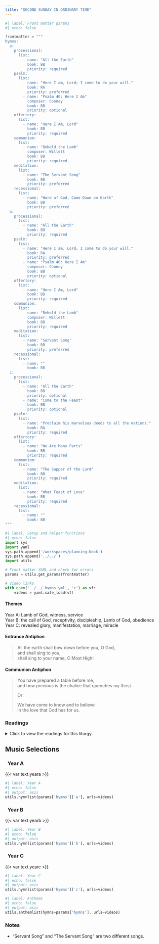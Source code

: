```yaml
---
title: "SECOND SUNDAY IN ORDINARY TIME"
---
```


```python
#| label: Front matter params
#| echo: false

frontmatter = """
hymns:
  a:
    processional:
      list:
        - name: "All the Earth"
          book: BB
          priority: required
    psalm:
      list:
        - name: "Here I am, Lord; I come to do your will."
          book: RA
          priority: preferred
        - name: "Psalm 40: Here I Am"
          composer: Cooney
          book: BB
          priority: optional
    offertory:
      list:
        - name: "Here I Am, Lord"
          book: BB
          priority: required
    communion:
      list:
        - name: "Behold the Lamb"
          composer: Willett
          book: BB
          priority: required
    meditation:
      list:
        - name: "The Servant Song"
          book: BB
          priority: preferred
    recessional:
      list:
        - name: "Word of God, Come Down on Earth"
          book: BB
          priority: preferred
  b:
    processional:
      list:
        - name: "All the Earth"
          book: BB
          priority: required
    psalm:
      list:
        - name: "Here I am, Lord; I come to do your will."
          book: RA
          priority: preferred
        - name: "Psalm 40: Here I Am"
          composer: Cooney
          book: BB
          priority: optional
    offertory:
      list:
        - name: "Here I Am, Lord"
          book: BB
          priority: required
    communion:
      list:
        - name: "Behold the Lamb"
          composer: Willett
          book: BB
          priority: required
    meditation:
      list:
        - name: "Servant Song"
          book: BB
          priority: preferred
    recessional:
      list:
        - name: ""
          book: BB
  c:
    processional:
      list:
        - name: "All the Earth"
          book: BB
          priority: optional
        - name: "Come to the Feast"
          book: BB
          priority: optional
    psalm:
      list:
        - name: "Proclaim his marvelous deeds to all the nations."
          book: RA
          priority: required
    offertory:
      list:
        - name: "We Are Many Parts"
          book: BB
          priority: required
    communion:
      list:
        - name: "The Supper of the Lord"
          book: BB
          priority: required
    meditation:
      list:
        - name: "What Feast of Love"
          book: BB
          priority: required
    recessional:
      list:
        - name: ""
          book: BB
"""
```

```python
#| label: Setup and helper functions
#| echo: false
import sys
import yaml
sys.path.append('/workspaces/planning-book')
sys.path.append('../../')
import utils

# Front matter YAML and check for errors
params = utils.get_params(frontmatter)

# Video links
with open('../../_hymns.yml', 'r') as vf:
    videos = yaml.safe_load(vf)
```

:::  {.red}
#### **Themes**
:::

[Year A:]{.red} Lamb of God, witness, service  
[Year B:]{.red} the call of God, receptivity, discipleship, Lamb of
God, obedience  
[Year C:]{.red} revealed glory, manifestation, marriage, miracle  

:::  {.red}
#### **Entrance Antiphon**
:::

> All the earth shall bow down before you, O God,  
> and shall sing to you,  
> shall sing to your name, O Most High!

:::  {.red}
#### **Communion Antiphon**
:::

> You have prepared a table before me,  
> and how precious is the chalice that quenches my thirst.  
>  
> [Or:]{.red}  
>  
> We have come to know and to believe  
> in the love that God has for us.

:::: {.content-visible when-format="html"}
::: {.red}
### Readings
:::

<details>
  <summary>Click to view the readings for this liturgy.</summary>

::: {.titlered}
### &nbsp; Year A
:::

::: {.red}
#### First Reading [Isaiah 49:3, 5-6]{style="float:right" .small}
:::

The LORD said to me: You are my servant,  
Israel, through whom I show my glory.  
Now the LORD has spoken  
who formed me as his servant from the womb,  
that Jacob may be brought back to him  
and Israel gathered to him;  
and I am made glorious in the sight of the LORD,  
and my God is now my strength!  
It is too little, the LORD says, for you to be my servant,  
to raise up the tribes of Jacob,  
and restore the survivors of Israel;  
I will make you a light to the nations,  
that my salvation may reach to the ends of the earth.

***

::: {.red}
#### Responsorial Psalm [Psalm 40:2, 4, 7-8, 8-9, 10]{style="float:right" .small}
:::

**[℟.]{.red}** **Here am I, Lord; I come to do your will.**  

I have waited, waited for the LORD,  
and he stooped toward me and heard my cry.  
And he put a new song into my mouth,  
a hymn to our God. **[℟.]{.red}**  

Sacrifice or offering you wished not,  
but ears open to obedience you gave me.  
Holocausts or sin-offerings you sought not;  
then said I, "Behold I come." **[℟.]{.red}**  

"In the written scroll it is prescribed for me,  
to do your will, O my God, is my delight,  
and your law is within my heart!" **[℟.]{.red}**  

I announced your justice in the vast assembly;  
I did not restrain my lips, as you, O LORD, know.  
R/ Here am I, Lord; I come to do your will. **[℟.]{.red}**  

***

::: {.red}
#### Second Reading [1 Corinthians 1:1-3]{style="float:right" .small}
:::

Paul, called to be an apostle of Christ Jesus by the will of God,  
and Sosthenes our brother,  
to the church of God that is in Corinth,  
to you who have been sanctified in Christ Jesus, called to be holy,  
with all those everywhere who call upon the name of our Lord Jesus Christ, their Lord and ours.  
Grace to you and peace from God our Father  
and the Lord Jesus Christ.  

***

::: {.red}
#### Gospel Acclamation [John 1:14a, 12a]{style="float:right" .small}
:::

**[℟.]{.red}** **Alleluia, alleluia.**  
The Word of God became flesh and dwelt among us.  
To those who accepted him,  
he gave power to become children of God. **[℟.]{.red}**

***

::: {.red}
#### Gospel [John 1:29-34]{style="float:right" .small}
:::

John the Baptist saw Jesus coming toward him and said,  
"Behold, the Lamb of God, who takes away the sin of the world.  
He is the one of whom I said,  
'A man is coming after me who ranks ahead of me  
because he existed before me.'  
I did not know him,  
but the reason why I came baptizing with water  
was that he might be made known to Israel."  
John testified further, saying,  
"I saw the Spirit come down like a dove from heaven  
and remain upon him.  
I did not know him,  
but the one who sent me to baptize with water told me,  
'On whomever you see the Spirit come down and remain,  
he is the one who will baptize with the Holy Spirit.'  
Now I have seen and testified that he is the Son of God."

::: {.centered}
{{< var symbols.cross >}} &nbsp; {{< var symbols.cross >}} &nbsp; {{< var symbols.cross >}}
:::

::: {.titlered}
### &nbsp; Year B
:::

::: {.red}
#### First Reading [1 Samuel 3:3b-10, 19]{style="float:right" .small}
:::

Samuel was sleeping in the temple of the LORD  
where the ark of God was.  
The LORD called to Samuel, who answered, "Here I am."  
Samuel ran to Eli and said, "Here I am. You called me."  
"I did not call you, " Eli said. "Go back to sleep."  
So he went back to sleep.  
Again the LORD called Samuel, who rose and went to Eli.  
"Here I am, " he said. "You called me."  
But Eli answered, "I did not call you, my son. Go back to sleep."  

At that time Samuel was not familiar with the LORD,  
because the LORD had not revealed anything to him as yet.  
The LORD called Samuel again, for the third time.  
Getting up and going to Eli, he said, "Here I am. You called me."  
Then Eli understood that the LORD was calling the youth.  
So he said to Samuel, "Go to sleep, and if you are called, reply,  
Speak, LORD, for your servant is listening."  
When Samuel went to sleep in his place,  
the LORD came and revealed his presence,  
calling out as before, "Samuel, Samuel!"  
Samuel answered, "Speak, for your servant is listening."  

Samuel grew up, and the LORD was with him,  
not permitting any word of his to be without effect.

***

::: {.red}
#### Responsorial Psalm [Psalm 40:2, 4, 7-8, 8-9, 10]{style="float:right" .small}
:::

**[℟.]{.red}** **Here am I, Lord; I come to do your will.**  

I have waited, waited for the LORD,  
and he stooped toward me and heard my cry.  
And he put a new song into my mouth,  
a hymn to our God. **[℟.]{.red}**  

Sacrifice or offering you wished not,  
but ears open to obedience you gave me.  
Holocausts or sin-offerings you sought not;  
then said I, "Behold I come." **[℟.]{.red}**  

"In the written scroll it is prescribed for me,  
to do your will, O my God, is my delight,  
and your law is within my heart!" **[℟.]{.red}**  

I announced your justice in the vast assembly;  
I did not restrain my lips, as you, O LORD, know. **[℟.]{.red}**

***

::: {.red}
#### Second Reading [1 Corinthians 6:13c-15a, 17-20]{style="float:right" .small}
:::

Brothers and sisters:  
The body is not for immorality, but for the Lord,  
and the Lord is for the body;  
God raised the Lord and will also raise us by his power.  

Do you not know that your bodies are members of Christ?  
But whoever is joined to the Lord becomes one Spirit with him.  
Avoid immorality.  
Every other sin a person commits is outside the body,  
but the immoral person sins against his own body.  
Do you not know that your body  
is a temple of the Holy Spirit within you,  
whom you have from God, and that you are not your own?  
For you have been purchased at a price.  
Therefore glorify God in your body.  

***

::: {.red}
#### Gospel Acclamation [John 1:41, 17b]{style="float:right" .small}
:::

**[℟.]{.red}** **Alleluia, alleluia.**  
We have found the Messiah:  
Jesus Christ, who brings us truth and grace. **[℟.]{.red}**  

***

::: {.red}
#### Gospel [John 1:35-42]{style="float:right" .small}
:::

John was standing with two of his disciples,  
and as he watched Jesus walk by, he said,  
"Behold, the Lamb of God."  
The two disciples heard what he said and followed Jesus.  
Jesus turned and saw them following him and said to them,  
"What are you looking for?"  
They said to him, "Rabbi" — which translated means Teacher —,  
"where are you staying?"  
He said to them, "Come, and you will see."  
So they went and saw where Jesus was staying,  
and they stayed with him that day.  
It was about four in the afternoon.  
Andrew, the brother of Simon Peter,  
was one of the two who heard John and followed Jesus.  
He first found his own brother Simon and told him,  
"We have found the Messiah" — which is translated Christ —.  
Then he brought him to Jesus.  
Jesus looked at him and said,  
"You are Simon the son of John;  
you will be called Cephas" — which is translated Peter.  

::: {.centered}
{{< var symbols.cross >}} &nbsp; {{< var symbols.cross >}} &nbsp; {{< var symbols.cross >}}
:::

::: {.titlered}
### &nbsp; Year C
:::

::: {.red}
#### First Reading [Isaiah 62:1-5]{style="float:right" .small}
:::

For Zion’s sake I will not be silent,  
&emsp; for Jerusalem’s sake I will not be quiet,  
until her vindication shines forth like the dawn  
&emsp; and her victory like a burning torch.  

Nations shall behold your vindication,  
&emsp; and all the kings your glory;  
you shall be called by a new name  
&emsp; pronounced by the mouth of the LORD.  
You shall be a glorious crown in the hand of the LORD,  
&emsp; a royal diadem held by your God.  
No more shall people call you “Forsaken,“  
&emsp; or your land “Desolate,“  
but you shall be called “My Delight,“  
&emsp; and your land “Espoused.”  
For the LORD delights in you  
&emsp; and makes your land his spouse.  
As a young man marries a virgin,  
&emsp; your Builder shall marry you;  
and as a bridegroom rejoices in his bride  
&emsp; so shall your God rejoice in you.  

***

::: {.red}
#### Responsorial Psalm [Psalm 96:1-2, 2-3, 7-8, 9-10]{style="float:right" .small}
:::

**[℟.]{.red}** **Proclaim his marvelous deeds to all the nations.**  

Sing to the LORD a new song;  
&emsp; sing to the LORD, all you lands.  
Sing to the LORD; bless his name. **[℟.]{.red}**  

Announce his salvation, day after day.  
Tell his glory among the nations;  
&emsp; among all peoples, his wondrous deeds. **[℟.]{.red}**  

Give to the LORD, you families of nations,  
&emsp; give to the LORD glory and praise;  
&emsp; give to the LORD the glory due his name! **[℟.]{.red}**  

Worship the LORD in holy attire.  
&emsp; Tremble before him, all the earth;  
Say among the nations: The LORD is king.  
&emsp; He governs the peoples with equity. **[℟.]{.red}**  

***

::: {.red}
#### Second Reading [1 Corinthians 12:4-11]{style="float:right" .small}
:::

Brothers and sisters:  
There are different kinds of spiritual gifts but the same Spirit;  
there are different forms of service but the same Lord;  
there are different workings but the same God  
who produces all of them in everyone.  
To each individual the manifestation of the Spirit  
is given for some benefit.  
To one is given through the Spirit the expression of wisdom;  
to another, the expression of knowledge according to the 
same Spirit;  
to another, faith by the same Spirit;  
to another, gifts of healing by the one Spirit;  
to another, mighty deeds;  
to another, prophecy;  
to another, discernment of spirits;  
to another, varieties of tongues;  
to another, interpretation of tongues.  
But one and the same Spirit produces all of these,  
distributing them individually to each person as he wishes.  

***

::: {.red}
#### Gospel Acclamation [2 Thessalonians 2:14]{style="float:right" .small}
:::

**[℟.]{.red}** **Alleluia, alleluia.**  
God has called us through the Gospel  
to possess the glory of our Lord Jesus Christ. **[℟.]{.red}** 

***

::: {.red}
#### Gospel [John 2:1-11]{style="float:right" .small}
:::

There was a wedding at Cana in Galilee,  
and the mother of Jesus was there.  
Jesus and his disciples were also invited to the wedding.  
When the wine ran short,  
the mother of Jesus said to him,  
“They have no wine.”  
And Jesus said to her,  
“Woman, how does your concern affect me?  
My hour has not yet come.”  
His mother said to the servers,  
“Do whatever he tells you.”  
Now there were six stone water jars there for Jewish ceremonial washings,  
each holding twenty to thirty gallons.  
Jesus told them,  
“Fill the jars with water.”  
So they filled them to the brim.  
Then he told them,  
“Draw some out now and take it to the headwaiter.”  
So they took it.   
And when the headwaiter tasted the water that had become wine,  
without knowing where it came from  
— although the servers who had drawn the water knew —,  
the headwaiter called the bridegroom and said to him,  
“Everyone serves good wine first,  
and then when people have drunk freely, an inferior one;  
but you have kept the good wine until now.”  
Jesus did this as the beginning of his signs at Cana in Galilee  
and so revealed his glory,  
and his disciples began to believe in him.

</details>
::::

::: {.red}
## Music Selections
:::

::: {.titlered}
### &nbsp; Year A
:::
{{< var text.yeara >}}

```python
#| label: Year A
#| echo: false
#| output: asis
utils.hymnlist(params['hymns']['a'], urls=videos)
```

::: {.titlered}
### &nbsp; Year B
:::
{{< var text.yearb >}}

```python
#| label: Year B
#| echo: false
#| output: asis
utils.hymnlist(params['hymns']['b'], urls=videos)
```

::: {.titlered}
### &nbsp; Year C
:::
{{< var text.yearc >}}

```python
#| label: Year C
#| echo: false
#| output: asis
utils.hymnlist(params['hymns']['c'], urls=videos)
```


```python
#| label: Anthems
#| echo: false
#| output: asis
utils.anthemlist(hymns=params['hymns'], urls=videos)
```

::: {.red}
### Notes
:::

* “Servant Song” and “The Servant Song” are two diﬀerent songs.